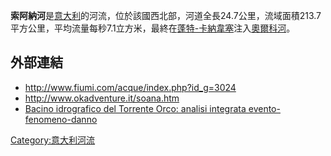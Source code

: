 '''索阿納河'''是[[意大利|意大利]]的河流，位於該國西北部，河道全長24.7公里，流域面積213.7平方公里，平均流量每秒7.1立方米，最終在[[蓬特-卡納韋塞|蓬特-卡納韋塞]]注入[[奧爾科河|奧爾科河]]。

==外部連結==
* http://www.fiumi.com/acque/index.php?id_g=3024 {{Wayback|url=http://www.fiumi.com/acque/index.php?id_g=3024 |date=20190918063546 }}
* http://www.okadventure.it/soana.htm {{Wayback|url=http://www.okadventure.it/soana.htm |date=20160609184840 }}
* [https://web.archive.org/web/20110722030432/http://www.irpi.to.cnr.it/documenti/QGA_VOS.pdf Bacino idrografico del Torrente Orco: analisi integrata evento-fenomeno-danno]

{{coord|45|25|N|7|36|E|display=title|region:IT_type:river_source:GNS-enwiki}}

{{Italy-geo-stub}}
[[Category:意大利河流|Category:意大利河流]]